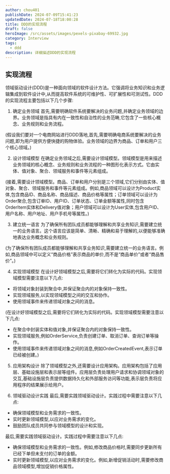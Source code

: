 ```yaml
---
author: chou401
publishDate: 2024-07-09T15:41:23
updatedDate: 2024-07-18T18:00:28
title: DDD的实现流程
draft: false
heroImage: /src/assets/images/pexels-pixabay-69932.jpg
category: Interview
tags:
  - ddd
description: 详细描述DDD的实现流程
---
```


## 实现流程

领域驱动设计(DDD)是一种面向领域的软件设计方法。它强调将业务知识和业务逻辑集成到软件设计中,从而提高软件系统的可维护性、可扩展性和可测试性。DDD 的实现流程主要包括以下几个步骤:

1. 确定业务领域
   首先,需要明确软件系统要解决的业务问题,并确定业务领域的边界。业务领域是指具有内在一致性和自治性的业务范畴,它包含了一些核心概念、业务规则和业务流程。

(假设我们要对一个电商网站进行DDD落地,首先,需要明确电商系统要解决的业务问题,即为用户提供方便快捷的购物体验。业务领域的边界为商品、订单和用户三个核心领域。)

2. 设计领域模型
   在确定业务领域之后,需要设计领域模型。领域模型是用来描述业务领域的核心概念、业务规则和业务流程的一种图形化表示方式。它由实体、值对象、聚合、领域服务和事件等元素组成。

(接着,需要设计领域模型。商品、订单和用户分别是三个领域,它们分别由实体、值对象、聚合、领域服务和事件等元素组成。例如,商品领域可以设计为Product实体,包含商品ID、商品名称、商品描述、商品价格等属性；订单领域可以设计为Order聚合,包含订单ID、用户ID、订单状态、订单金额等属性,同时包含OrderItem实体和Delivery值对象；用户领域可以设计为User实体,包含用户ID、用户名称、用户地址、用户手机号等属性。)

3. 建立统一语言
   为了确保所有团队成员都能够理解和共享业务知识,需要建立统一的业务语言。这个语言应该是简单、清晰、精确和易于理解的,以便能够准确地表达业务概念和业务规则。

(为了确保所有团队成员都能够理解和共享业务知识,需要建立统一的业务语言。例如,商品领域中可以定义“商品价格”表示商品的单价,而不是“商品单价”或者“商品售价”。)

4. 实现领域模型
   在设计好领域模型之后,需要将它们转化为实际的代码。实现领域模型需要注意以下几点:

- 将领域对象封装到聚合中,并保证聚合内的对象保持一致性。
- 实现领域服务,以实现领域模型之间的交互和协作。
- 使用领域事件来传递领域对象之间的消息。

(在设计好领域模型之后,需要将它们转化为实际的代码。实现领域模型需要注意以下几点:

- 在聚合中封装实体和值对象,并保证聚合内的对象保持一致性。
- 实现领域服务,例如OrderService,负责创建订单、取消订单、查询订单等操作。
- 使用领域事件来传递领域对象之间的消息,例如OrderCreatedEvent,表示订单已经被创建。)

5. 应用架构设计
   除了领域模型之外,还需要设计应用架构。应用架构包括了应用层、基础设施层和表示层等组件。应用层负责处理用户请求和协调领域对象的交互,基础设施层负责提供数据持久化和外部服务访问等功能,表示层负责将应用程序的结果展示给用户。

6. 领域驱动设计实践
   最后,需要实践领域驱动设计。实践过程中需要注意以下几点:

- 确保领域模型和业务需求的一致性。
- 实时更新领域模型,以应对业务需求的变化。
- 鼓励团队成员共同参与领域模型的设计和实现。

最后,需要实践领域驱动设计。实践过程中需要注意以下几点:

- 确保领域模型和业务需求的一致性。例如,修改商品价格时,需要同步更新所有已经下单但未支付的订单的金额。
- 实时更新领域模型,以应对业务需求的变化。例如,新增促销活动时,需要修改商品领域模型,增加促销价格属性。
